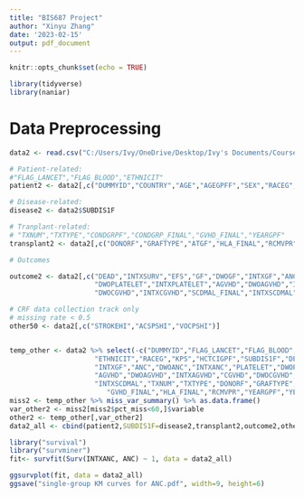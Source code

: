 ---
title: "BIS687 Project"
author: "Xinyu Zhang"
date: '2023-02-15'
output: pdf_document
---

```{r setup, include=FALSE}
knitr::opts_chunk$set(echo = TRUE)
```

```{r}
library(tidyverse)
library(naniar)
```

# Data Preprocessing

```{r}
data2 <- read.csv("C:/Users/Ivy/OneDrive/Desktop/Ivy's Documents/Courses/Spring 2023/BIS 687/sickle-cell/data/CSV/curesc_year2_v2.csv")

# Patient-related:
#"FLAG_LANCET","FLAG_BLOOD","ETHNICIT"
patient2 <- data2[,c("DUMMYID","COUNTRY","AGE","AGEGPFF","SEX","RACEG","KPS","HCTCIGPF")]

# Disease-related:
disease2 <- data2$SUBDIS1F

# Tranplant-related:
# "TXNUM","TXTYPE","CONDGRPF","CONDGRP_FINAL","GVHD_FINAL","YEARGPF"
transplant2 <- data2[,c("DONORF","GRAFTYPE","ATGF","HLA_FINAL","RCMVPR","YEARTX")]

# Outcomes

outcome2 <- data2[,c("DEAD","INTXSURV","EFS","GF","DWOGF","INTXGF","ANC","DWOANC","INTXANC","PLATELET",
                     "DWOPLATELET","INTXPLATELET","AGVHD","DWOAGVHD","INTXAGVHD","CGVHD",
                     "DWOCGVHD","INTXCGVHD","SCDMAL_FINAL","INTXSCDMAL")]

# CRF data collection track only
# missing rate < 0.5
other50 <- data2[,c("STROKEHI","ACSPSHI","VOCPSHI")]


temp_other <- data2 %>% select(-c("DUMMYID","FLAG_LANCET","FLAG_BLOOD","COUNTRY","AGE","AGEGPFF","SEX",
                     "ETHNICIT","RACEG","KPS","HCTCIGPF","SUBDIS1F","DEAD","INTXSURV","EFS","GF","DWOGF",
                     "INTXGF","ANC","DWOANC","INTXANC","PLATELET","DWOPLATELET","INTXPLATELET",
                     "AGVHD","DWOAGVHD","INTXAGVHD","CGVHD","DWOCGVHD","INTXCGVHD","SCDMAL_FINAL",
                     "INTXSCDMAL","TXNUM","TXTYPE","DONORF","GRAFTYPE","CONDGRPF","CONDGRP_FINAL","ATGF",
                        "GVHD_FINAL","HLA_FINAL","RCMVPR","YEARGPF","YEARTX"))
miss2 <- temp_other %>% miss_var_summary() %>% as.data.frame()
var_other2 <- miss2[miss2$pct_miss<60,]$variable
other2 <- temp_other[,var_other2]
data2_all <- cbind(patient2,SUBDIS1F=disease2,transplant2,outcome2,other2)
```


```{r}
library("survival")
library("survminer")
fit<- survfit(Surv(INTXANC, ANC) ~ 1, data = data2_all)

ggsurvplot(fit, data = data2_all)
ggsave("single-group KM curves for ANC.pdf", width=9, height=6)
```

